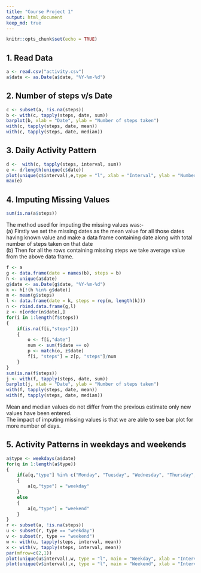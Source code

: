 ---
title: "Course Project 1"
output: html_document
keep_md: true
---

```{r setup, include=FALSE}
knitr::opts_chunk$set(echo = TRUE)
```

## 1. Read Data

```{r read_data}
a <- read.csv("activity.csv")
a$date <- as.Date(a$date, "%Y-%m-%d")
```

## 2. Number of steps v/s Date

```{r steps}
c <- subset(a, !is.na(steps))
b <- with(c, tapply(steps, date, sum))
barplot(b, xlab = "Date", ylab = "Number of steps taken")
with(c, tapply(steps, date, mean))
with(c, tapply(steps, date, median))
```

## 3. Daily Activity Pattern

```{r daily}
d <-  with(c, tapply(steps, interval, sum))
e <- d/length(unique(c$date))
plot(unique(c$interval),e,type = "l", xlab = "Interval", ylab = "Number of steps taken")
max(e)
```

## 4. Imputing Missing Values

```{r missing values}
sum(is.na(a$steps))
```

The method used for imputing the missing values was:-  
(a) Firstly we set the missing dates as the mean value for all those dates having known value and make a data frame containing date along with total number of steps taken on that date  
(b) Then for all the rows containing missing steps we take average value from the above data frame.  

```{r missing}
f <- a
g <- data.frame(date = names(b), steps = b)
h <- unique(a$date)
g$date <- as.Date(g$date, "%Y-%m-%d")
k <- h[!(h %in% g$date)]
m <- mean(g$steps)
l <- data.frame(date = k, steps = rep(m, length(k)))
n <- rbind.data.frame(g,l)
z <- n[order(n$date),]
for(i in 1:length(f$steps))
{
    if(is.na(f[i,"steps"]))
    {
        o <- f[i,"date"]
        num <- sum(f$date == o)
        p <- match(o, z$date)
        f[i, "steps"] = z[p, "steps"]/num
    }
}
sum(is.na(f$steps))
j <- with(f, tapply(steps, date, sum))
barplot(j, xlab = "Date", ylab = "Number of steps taken")
with(f, tapply(steps, date, mean))
with(f, tapply(steps, date, median))
```

Mean and median values do not differ from the previous estimate only new values have been entered.  
The impact of imputing missing values is that we are able to see bar plot for more number of days.  


## 5. Activity Patterns in weekdays and weekends

```{r weekdays, fig.height=10}
a$type <- weekdays(a$date)
for(q in 1:length(a$type))
{
    if(a[q,"type"] %in% c("Monday", "Tuesday", "Wednesday", "Thursday", "Friday"))
    {
        a[q,"type"] = "weekday"
    }
    else
    {
        a[q,"type"] = "weekend"
    }
}
r <- subset(a, !is.na(steps))
u <- subset(r, type == "weekday")
v <- subset(r, type == "weekend")
w <- with(u, tapply(steps, interval, mean))
x <- with(v, tapply(steps, interval, mean))
par(mfrow=c(2,1))
plot(unique(u$interval),w, type = "l", main = "Weekday", xlab = "Interval", ylab = "Number of steps taken")
plot(unique(v$interval),x, type = "l", main = "Weekend", xlab = "Interval", ylab = "Number of steps taken")
```

